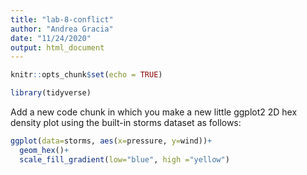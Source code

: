 ```yaml
---
title: "lab-8-conflict"
author: "Andrea Gracia"
date: "11/24/2020"
output: html_document
---
```


```r
knitr::opts_chunk$set(echo = TRUE)

library(tidyverse)
```

Add a new code chunk in which you make a new little ggplot2 2D hex density plot using the built-in storms dataset as follows:
```r
ggplot(data=storms, aes(x=pressure, y=wind))+
  geom_hex()+ 
  scale_fill_gradient(low="blue", high ="yellow")
```

